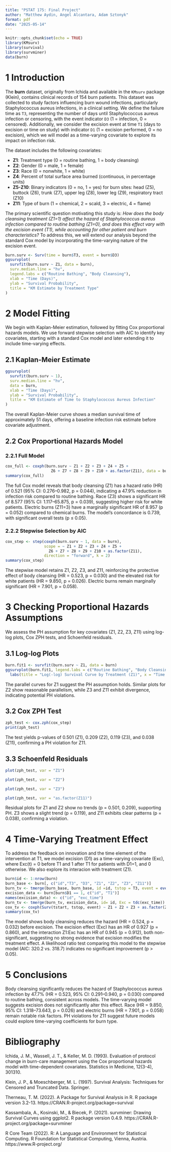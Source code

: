 ```yaml
---
title: "PSTAT 175: Final Project"
author: "Matthew Aydin, Angel Alcantara, Adam Sztonyk"
format: pdf
date: "2025-05-14"
---
```


```r
knitr::opts_chunk$set(echo = TRUE)
library(KMsurv)
library(survival)
library(survminer)
data(burn)
```

# 1 Introduction

The **burn** dataset, originally from Ichida and available in the `KMsurv` package (Klein), contains clinical records of 154 burn patients. This dataset was collected to study factors influencing burn wound infections, particularly Staphylococcus aureus infections, in a clinical setting. We define the failure time as `T3`, representing the number of days until Staphylococcus aureus infection or censoring, with the event indicator `D3` (1 = infection, 0 = censored). Additionally, we consider the excision event at time `T1` (days to excision or time on study) with indicator `D1` (1 = excision performed, 0 = no excision), which we will model as a time-varying covariate to explore its impact on infection risk.

The dataset includes the following covariates:

- **Z1**: Treatment type (0 = routine bathing, 1 = body cleansing)
- **Z2**: Gender (0 = male, 1 = female)
- **Z3**: Race (0 = nonwhite, 1 = white)
- **Z4**: Percent of total surface area burned (continuous, in percentage units)
- **Z5-Z10**: Binary indicators (0 = no, 1 = yes) for burn sites: head (Z5), buttock (Z6), trunk (Z7), upper leg (Z8), lower leg (Z9), respiratory tract (Z10)
- **Z11**: Type of burn (1 = chemical, 2 = scald, 3 = electric, 4 = flame)

The primary scientific question motivating this study is: *How does the body cleansing treatment (Z1=1) affect the hazard of Staphylococcus aureus infection compared to routine bathing (Z1=0), and does this effect vary with the excision event (T1), while accounting for other patient and burn characteristics?* To address this, we will extend our analysis beyond the standard Cox model by incorporating the time-varying nature of the excision event.

```r
burn.surv <- Surv(time = burn$T3, event = burn$D3)
ggsurvplot(
  survfit(burn.surv ~ Z1, data = burn),
  surv.median.line = "hv",
  legend.labs = c("Routine Bathing", "Body Cleansing"),
  xlab = "Time (Days)",
  ylab = "Survival Probability",
  title = "KM Estimate by Treatment Type"
)
```

# 2 Model Fitting

We begin with Kaplan-Meier estimation, followed by fitting Cox proportional hazards models. We use forward stepwise selection with AIC to identify key covariates, starting with a standard Cox model and later extending it to include time-varying effects.

## 2.1 Kaplan-Meier Estimate

```r
ggsurvplot(
  survfit(burn.surv ~ 1),
  surv.median.line = "hv",
  data = burn,
  xlab = "Time (Days)",
  ylab = "Survival Probability",
  title = "KM Estimate of Time to Staphylococcus Aureus Infection"
)
```

The overall Kaplan-Meier curve shows a median survival time of approximately 51 days, offering a baseline infection risk estimate before covariate adjustment.

## 2.2 Cox Proportional Hazards Model

### 2.2.1 Full Model

```r
cox_full <- coxph(burn.surv ~ Z1 + Z2 + Z3 + Z4 + Z5 + 
                    Z6 + Z7 + Z8 + Z9 + Z10 + as.factor(Z11), data = burn)
summary(cox_full)
```

The full Cox model reveals that body cleansing (Z1) has a hazard ratio (HR) of 0.521 (95% CI: 0.276–0.982, p = 0.044), indicating a 47.9% reduction in infection risk compared to routine bathing. Race (Z3) shows a significant HR of 8.577 (95% CI: 1.117–65.875, p = 0.039), suggesting higher risk for white patients. Electric burns (Z11=3) have a marginally significant HR of 8.957 (p = 0.052) compared to chemical burns. The model’s concordance is 0.739, with significant overall tests (p ≤ 0.05).

### 2.2.2 Stepwise Selection by AIC

```r
cox_step <- step(coxph(burn.surv ~ 1, data = burn), 
                 scope = ~ Z1 + Z2 + Z3 + Z4 + Z5 + 
                   Z6 + Z7 + Z8 + Z9 + Z10 + as.factor(Z11), 
                 direction = "forward", k = 2)
summary(cox_step)
```

The stepwise model retains Z1, Z2, Z3, and Z11, reinforcing the protective effect of body cleansing (HR = 0.523, p = 0.030) and the elevated risk for white patients (HR = 9.850, p = 0.026). Electric burns remain marginally significant (HR = 7.901, p = 0.058).

# 3 Checking Proportional Hazards Assumptions

We assess the PH assumption for key covariates (Z1, Z2, Z3, Z11) using log-log plots, Cox ZPH tests, and Schoenfeld residuals.

## 3.1 Log-log Plots

```r
burn.fit1 <- survfit(burn.surv ~ Z1, data = burn)
ggsurvplot(burn.fit1, legend.labs = c("Routine Bathing", "Body Cleansing"), fun = "cloglog") +
  labs(title = "Log(-log) Survival Curve by Treatment (Z1)", x = "Time (Days)")
```

The parallel curves for Z1 suggest the PH assumption holds. Similar plots for Z2 show reasonable parallelism, while Z3 and Z11 exhibit divergence, indicating potential PH violations.

## 3.2 Cox ZPH Test

```r
zph_test <- cox.zph(cox_step)
print(zph_test)
```

The test yields p-values of 0.501 (Z1), 0.209 (Z2), 0.119 (Z3), and 0.038 (Z11), confirming a PH violation for Z11.

## 3.3 Schoenfeld Residuals

```r
plot(zph_test, var = "Z1")
```

```r
plot(zph_test, var = "Z2")
```

```r
plot(zph_test, var = "Z3")
```

```r
plot(zph_test, var = "as.factor(Z11)")
```

Residual plots for Z1 and Z2 show no trends (p = 0.501, 0.209), supporting PH. Z3 shows a slight trend (p = 0.119), and Z11 exhibits clear patterns (p = 0.038), confirming a violation.

# 4 Time-Varying Treatment Effect

To address the feedback on innovation and the time element of the intervention at T1, we model excision (D1) as a time-varying covariate (Exc), where Exc(t) = 0 before T1 and 1 after T1 for patients with D1=1, and 0 otherwise. We also explore its interacion with treatment (Z1).

```r
burn$id <- 1:nrow(burn)
burn_base <- burn[, c("id","T3", "D3", "Z1", "Z2", "Z3", "Z11")]
burn_tv <- tmerge(burn_base, burn_base, id =id, tstop = T3, event = event(T3, D3))
excision_data <- burn[burn$D1 == 1, c("id", "T1")]
names(excision_data) <- c("id", "exc_time")
burn_tv <- tmerge(burn_tv, excision_data, id= id, Exc = tdc(exc_time))
cox_tv <- coxph(Surv(tstart, tstop, event) ~ Z1 + Z2 + Z3 + as.factor(Z11) + Exc + Z1:Exc, data = burn_tv)
summary(cox_tv)
```

The model shows body cleansing reduces the hazard (HR = 0.524, p = 0.032) before excision. The excision effect (Exc) has an HR of 0.927 (p = 0.860), and the interaction Z1:Exc has an HR of 0.945 (p = 0.912), both non-significant, suggesting no strong evidence that excision modifies the treatment effect. A likelihood ratio test comparing this model to the stepwise model (AIC: 320.2 vs. 318.7) indicates no significant improvement (p > 0.05).

# 5 Conclusions

Body cleansing significantly reduces the hazard of Staphylococcus aureus infection by 47.7% (HR = 0.523, 95% CI: 0.291–0.940, p = 0.030) compared to routine bathing, consistent across models. The time-varying model suggests excision does not significantly alter this effect. Race (HR = 9.850, 95% CI: 1.318–73.643, p = 0.026) and electric burns (HR = 7.901, p = 0.058) remain notable risk factors. PH violations for Z11 suggest future models could explore time-varying coefficients for burn type.

# Bibliography

Ichida, J. M., Wassell, J. T., & Keller, M. D. (1993). Evaluation of protocol   change in burn-care management using the Cox proportional hazards model with   time-dependent covariates. Statistics in Medicine, 12(3-4), 301310.

Klein, J. P., & Moeschberger, M. L. (1997). Survival Analysis: Techniques for   Censored and Truncated Data. Springer.

Therneau, T. M. (2022). A Package for Survival Analysis in R. R package         version 3.2-13.
https://CRAN.R-project.org/package=survival

Kassambala, A., Kosinski, M., & Biecek, P. (2021). survminer: Drawing Survival
  Curves using ggplot2. R package version 0.4.9.              https://CRAN.R-project.org/package=survminer

R Core Team (2022). R: A Language and Environment for Statistical Computing. R   Foundation for Statistical Computing, Vienna, Austria.   https://www.R-project.org/